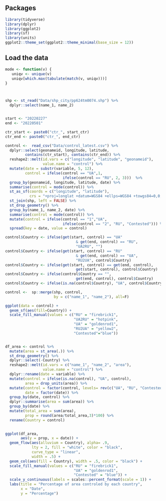 
## Packages
```r
library(tidyverse)
library(dplyr)
library(ggplot2)
library(sf)
library(units)
ggplot2::theme_set(ggplot2::theme_minimal(base_size = 12))
```

## Load the data

```r

mode <- function(v) {
   uniqv <- unique(v)
   uniqv[which.max(tabulate(match(v, uniqv)))]
}



shp <- st_read("Data/shp_city/pp624tm0074.shp") %>%
  dplyr::select(name_1, name_2)


start <- "20220227"
end <- "20220501"

ctr_start <- paste0("ctr_", start_ctr)
ctr_end <- paste0("ctr_", end_ctr)

control <-  read_csv("Data/control_latest.csv") %>%
  dplyr::select(geonameid, longitude, latitude, 
         contains(ctr_start), contains(ctr_end)) %>%
  reshape2::melt(id.vars = c("longitude", "latitude", "geonameid"),
                 value.name = "control") %>%
  mutate(date = substr(variable, 5, 12),
         control = ifelse(control == "UA",1,
                          ifelse(control == "RU", 2, 3)))  %>%
  group_by(geonameid, longitude, latitude, date) %>%
  summarise(control = mode(control)) %>%
  st_as_sf(coords = c("longitude", "latitude"),
           crs = "+proj=longlat +datum=WGS84 +ellps=WGS84 +towgs84=0,0,0") %>% 
  st_join(shp, left = FALSE) %>%
  st_drop_geometry() %>%
  group_by(name_1, name_2, date) %>%
  summarise(control = mode(control)) %>%
  mutate(control = ifelse(control == "1","UA",
                          ifelse(control == "2", "RU", "Contested"))) %>%
  spread(key = date, value = control) 

control$Country <- ifelse(get(start, control) == "UA" 
                                & get(end, control) == "RU", 
                                "UA2RU", "")
control$Country <- ifelse(get(start, control) == "RU" 
                                & get(end, control) == "UA", 
                                "RU2UA", control$Country)
control$Country <- ifelse(get(start, control) == get(end, control), 
                                get(start, control), control$Country)
control$Country <- ifelse(control$Country == "",
                                get(end, control), control$Country)
control$Country <- ifelse(is.na(control$Country), "UA", control$Country)

control <-  sp::merge(shp, control,
                      by = c("name_1", "name_2"), all=F)

ggplot(data = control) +
  geom_sf(aes(fill=Country)) +
  scale_fill_manual(values = c("RU" = "firebrick1",
                               "UA2RU" = "hotpink",
                               "UA" = "goldenrod1",
                               "RU2UA" = "yellow2",
                               "Contested"="blue"))


df_area <- control %>%
  mutate(area = st_area(.)) %>%
  st_drop_geometry() %>%
  dplyr::select(-Country) %>%
  reshape2::melt(id.vars = c("name_1", "name_2", "area"),
                 value.name = "control") %>%
  dplyr::rename(date = variable) %>%
  mutate(control = ifelse(is.na(control), "UA", control),
         area = drop_units(area)) %>%
  mutate(control = factor(control, levels= rev(c("UA", "RU", "Contested"))),
         date = factor(date)) %>%
  group_by(date, control) %>%
  dplyr::summarise(area = sum(area)) %>%
  group_by(date) %>%
  mutate(total_area = sum(area),
         prop = round(area/total_area,3)*100) %>%
  rename(Country = control)
    

ggplot(df_area,
       aes(y = prop, x = date)) +
  geom_flow(aes(alluvium = Country), alpha= .9, 
            lty = 2, fill = "white", color = "black",
            curve_type = "linear", 
            width = .5) +
  geom_col(aes(fill = Country), width = .5, color = "black") +
  scale_fill_manual(values = c("RU" = "firebrick1",
                               "UA" = "goldenrod1",
                               "Contested" = "blue")) +
  scale_y_continuous(labels = scales::percent_format(scale = 1)) +
  labs(title = "Percentage of area controled by each country",
       x = "Date",
       y = "Percentage")

```
